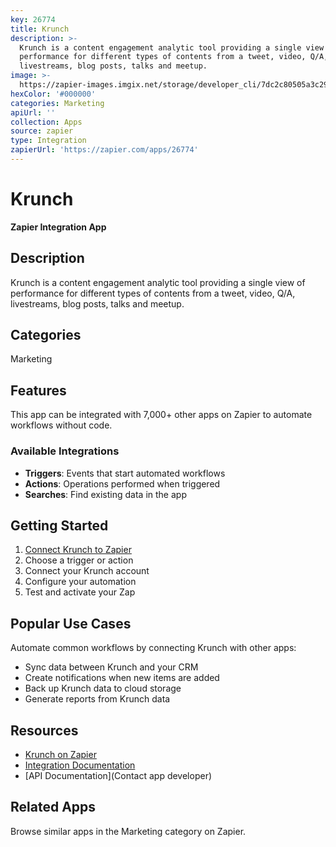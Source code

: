 ```yaml
---
key: 26774
title: Krunch
description: >-
  Krunch is a content engagement analytic tool providing a single view of
  performance for different types of contents from a tweet, video, Q/A,
  livestreams, blog posts, talks and meetup.
image: >-
  https://zapier-images.imgix.net/storage/developer_cli/7dc2c80505a3c29420f5a5432bedf97e.png?auto=format%2Ccompress&ixlib=python-3.0.0&q=50
hexColor: '#000000'
categories: Marketing
apiUrl: ''
collection: Apps
source: zapier
type: Integration
zapierUrl: 'https://zapier.com/apps/26774'
---
```

# Krunch

**Zapier Integration App**

## Description

Krunch is a content engagement analytic tool providing a single view of performance for different types of contents from a tweet, video, Q/A, livestreams, blog posts, talks and meetup.

## Categories

Marketing

## Features

This app can be integrated with 7,000+ other apps on Zapier to automate workflows without code.

### Available Integrations

- **Triggers**: Events that start automated workflows
- **Actions**: Operations performed when triggered
- **Searches**: Find existing data in the app

## Getting Started

1. [Connect Krunch to Zapier](https://zapier.com/apps/26774)
2. Choose a trigger or action
3. Connect your Krunch account
4. Configure your automation
5. Test and activate your Zap

## Popular Use Cases

Automate common workflows by connecting Krunch with other apps:

- Sync data between Krunch and your CRM
- Create notifications when new items are added
- Back up Krunch data to cloud storage
- Generate reports from Krunch data

## Resources

- [Krunch on Zapier](https://zapier.com/apps/26774)
- [Integration Documentation](https://zapier.com/apps/26774/integrations)
- [API Documentation](Contact app developer)

## Related Apps

Browse similar apps in the Marketing category on Zapier.
